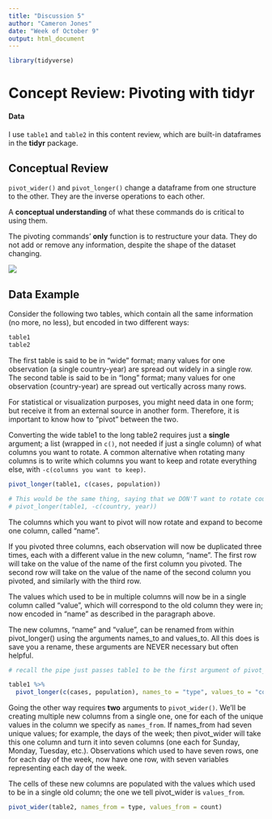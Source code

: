 ---
title: "Discussion 5"
author: "Cameron Jones"
date: "Week of October 9"
output: html_document
---

```{r, echo = FALSE, message = FALSE, warning = FALSE}
library(tidyverse)
```

# Concept Review: Pivoting with tidyr

#### Data

I use ```table1``` and ```table2``` in this content review, which are built-in dataframes in the **tidyr** package.

## Conceptual Review

```pivot_wider()``` and ```pivot_longer()``` change a dataframe from one structure to the other. They are the inverse operations to each other.

A **conceptual understanding** of what these commands do is critical to using them.

The pivoting commands' **only** function is to restructure your data. They do not add or remove any information, despite the shape of the dataset changing.

![](https://fromthebottomoftheheap.net/assets/img/posts/tidyr-longer-wider.gif)

## Data Example

Consider the following two tables, which contain all the same information (no more, no less), but encoded in two different ways:

```{r}
table1
table2
```

The first table is said to be in "wide" format; many values for one observation (a single country-year) are spread out widely in a single row. The second table is said to be in "long" format; many values for one observation (country-year) are spread out vertically across many rows.

For statistical or visualization purposes, you might need data in one form; but receive it from an external source in another form. Therefore, it is important to know how to "pivot" between the two.

Converting the wide table1 to the long table2 requires just a **single** argument; a list (wrapped in ```c()```, not needed if just a single column) of what columns you want to rotate. A common alternative when rotating many columns is to write which columns you want to keep and rotate everything else, with ```-c(columns you want to keep)```.

```{r}
pivot_longer(table1, c(cases, population))

# This would be the same thing, saying that we DON'T want to rotate country and year
# pivot_longer(table1, -c(country, year))
```

The columns which you want to pivot will now rotate and expand to become one column, called "name". 

If you pivoted three columns, each observation will now be duplicated three times, each with a different value in the new column, "name". The first row will take on the value of the name of the first column you pivoted. The second row will take on the value of the name of the second column you pivoted, and similarly with the third row.

The values which used to be in multiple columns will now be in a single column called "value", which will correspond to the old column they were in; now encoded in "name" as described in the paragraph above.

The new columns, "name" and "value", can be renamed from within pivot_longer() using the arguments names_to and values_to. All this does is save you a rename, these arguments are NEVER necessary but often helpful.

```{r}
# recall the pipe just passes table1 to be the first argument of pivot_longer

table1 %>% 
  pivot_longer(c(cases, population), names_to = "type", values_to = "count")
```

Going the other way requires **two** arguments to ```pivot_wider()```. We'll be creating multiple new columns from a single one, one for each of the unique values in the column we specify as ```names_from```. If names_from had seven unique values; for example, the days of the week; then pivot_wider will take this one column and turn it into seven columns (one each for Sunday, Monday, Tuesday, etc.). Observations which used to have seven rows, one for each day of the week, now have one row, with seven variables representing each day of the week.

The cells of these new columns are populated with the values which used to be in a single old column; the one we tell pivot_wider is ```values_from```.

```{r}
pivot_wider(table2, names_from = type, values_from = count)
```


